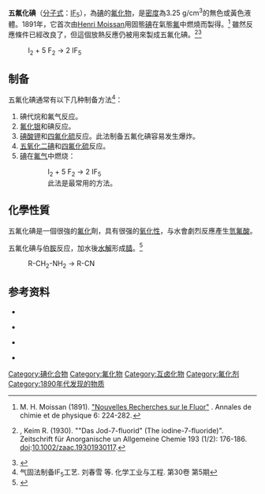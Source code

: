 {{Chembox
| Name = 五氟化碘
| ImageFile = Iodine pentafluoride.svg
| ImageFileL1 = Iodine-pentafluoride-crystal-2D-dimensions.png
| ImageFileR1 = Iodine-pentafluoride-gas-2D-dimensions.png
| ImageFileL2 = Iodine-pentafluoride-3D-vdW.png
| ImageFileR2 = Iodine-pentafluoride-3D-balls.png
| ImageSizeL1 = 140px
| ImageSizeR1 = 140px
| ImageSizeL2 = 140px
| ImageSizeR2 = 140px
| ImageName1 = 五氟化碘
| IUPACName = iodine(V) fluoride
| OtherNames = 氟化碘（V）
| Section1 = {{Chembox Identifiers
| InChI1 = 1/F5I/c1-6(2,3,4)5
| InChIKey1 = PJIYEPACCBMRLZ-UHFFFAOYAU
| CASNo_Ref = {{cascite|changed|??}}
| CASNo = 7783-66-6
| PubChem = 522683
| ChemSpiderID = 455940
| ChemSpiderID_Ref = {{chemspidercite|correct|chemspider}}
| EINECS = 232-019-7
| StdInChI_Ref = {{stdinchicite|correct|chemspider}}
| StdInChI = 1S/F5I/c1-6(2,3,4)5
| StdInChIKey_Ref = {{stdinchicite|correct|chemspider}}
| StdInChIKey = PJIYEPACCBMRLZ-UHFFFAOYSA-N
| SMILES = FI(F)(F)(F)F
| InChI = 1S/F5I/c1-6(2,3,4)5
| InChIKey = PJIYEPACCBMRLZ-UHFFFAOYSA-N}}
| Section2 = {{Chembox Properties
| Formula = IF<sub>5</sub>
| MolarMass = 221.89
| Appearance = 淡黄色液体
| Density = （液） 3.250 g/mL
| Solubility =
| MeltingPt = 9.43°C (282.58 K)
| BoilingPt = 97.85°C (371.00 K)
| pKa =
| pKb =
| Viscosity =
  }}
| Section3 = {{Chembox Structure
| MolShape = [[四方锥|四方锥]]<ref name=Durbank>
{{cite journal
| title = Crystal structure of iodine pentafluoride at -80.deg.
| author = R. D. Durbank, G. R. Jones
| journal = [[无机化学|Inorganic Chemistry]]
| year = 1974
| volume = 13
| issue = 5
| pages = 421-439
| doi = 10.1021/ic50135a012
}}</ref>
| Coordination = [[四方锥形分子构型|四方锥]]
| CrystalStruct = [[单斜|单斜]]<br /> [[点群|点群]] C2/c
| Dipole =
  }}
| Section7 = {{Chembox Hazards
| ExternalMSDS = [http://www.solvaychemicals.us/static/wma/pdf/5/1/8/1/IF5.pdf  External MSDS]
| MainHazards = 有毒，氧化性，腐蚀性
  }}
| Section8 = {{Chembox Related
| OtherCpds = [[七氟化碘|七氟化碘]]、[[五氟化氯|五氟化氯]]、<br />[[五氟化溴|五氟化溴]]
  }}
}}

'''五氟化碘'''（[[分子式|分子式]]：[[碘|I]][[氟|F]]<sub>5</sub>），為[[碘|碘]]的[[氟化物|氟化物]]，是[[密度|密度]]為3.25 g/cm<sup>3</sup>的無色或黃色液體。1891年，它首次由[[亨利·莫瓦桑|Henri Moissan]]用固態[[碘|碘]]在氣態[[氟|氟]]中燃燒而製得。<ref>M. H. Moissan (1891). [http://gallica.bnf.fr/ark:/12148/bpt6k34894x "Nouvelles Recherches sur le Fluor"] {{Wayback|url=http://gallica.bnf.fr/ark:/12148/bpt6k34894x |date=20191205024949 }}. Annales de chimie et de physique 6: 224-282. </ref> 雖然反應條件已經改良了，但這個放熱反應仍被用來製成五氟化碘。<ref>{{link-en|Otto Ruff|Otto Ruff}} , Keim R. (1930). ""Das Jod-7-fluorid" (The iodine-7-fluoride)". Zeitschrift für Anorganische un Allgemeine Chemie 193 (1/2): 176-186. [[doi|doi]]:[http://dx.doi.org/10.1002/zaac.19301930117 10.1002/zaac.19301930117].</ref><ref>{{cite journal en
| title = Fluorierung von Verbindungen des Kohlenstoffs (Benzol und Tetrachlormethan mit Jod-5-fluorid, sowie Tetrachlormethan mit Fluor)
| author = Ruff O., Keim R.
| journal = Zeitschrift für Anorganische un Allgemeine Chemie
| year = 1931
| volume = 201
| issue = 1
| pages = 245 - 258
| doi = 10.1002/zaac.19312010122
}}</ref>

: I<sub>2</sub> + 5 F<sub>2</sub> → 2 IF<sub>5</sub>

==制备==
五氟化碘通常有以下几种制备方法<ref>气固法制备IF<sub>5</sub>工艺. 刘春雪 等. 化学工业与工程. 第30卷 第5期</ref>：
#碘代烷和氟气反应。
#[[氟化银|氟化银]]和碘反应。
#[[碘酸钾|碘酸钾]]和[[四氟化硫|四氟化硫]]反应。此法制备五氟化碘容易发生爆炸。
#[[五氧化二碘|五氧化二碘]]和[[四氟化硫|四氟化硫]]反应。
#[[碘|碘]]在[[氟气|氟气]]中燃烧：
::I<sub>2</sub> + 5 F<sub>2</sub> → 2 IF<sub>5</sub>
::此法是最常用的方法。

== 化學性質 ==

五氟化碘是一個很強的[[卤化|氟化]]劑，具有很强的[[氧化性|氧化性]]，与水會劇烈反應產生[[氫氟酸|氫氟酸]]。

五氟化碘与伯[[胺|胺]]反应，加水後[[水解|水解]]形成[[腈|腈]]。<ref>{{cite journal en
| title = Rearrangement of Amides with Iodine Pentafluoride
| author = T. E. Stevens
| journal = [[有机化学期刊|J. Org. Chem.]]
| year = 1966
| volume = 31
| issue = 6
| pages = 2025 - 2026
| doi = 10.1021/jo01344a539
}}</ref>

: R-CH<sub>2</sub>-NH<sub>2</sub> → R-CN

== 参考资料 ==
{{Reflist}}

<div class="references-small">

* {{cite journal en
| title = The Vibrational Spectra and Structures of Iodine Pentafluoride and Heptafluoride
| author = R. C. Lord, M. A. Lynch, W. C. Schumb, and E. J. Slowinski
| journal = [[美国化学会志|J. Am. Chem. Soc.]]
| year = 1950
| volume = 72
| issue = 1
| pages = 522 - 527
| doi = 10.1021/ja01157a135
}}

* {{cite journal en
| title = Iodine Pentafluoride, Freezing and Boiling Point, Heat of Vaporization and Vapor Pressure-Temperature Relations
| author = Max T. Rogers, John L. Speirs, H. Bradford Thompson, and Morton B. Panish
| journal = J. Am. Chem. Soc.
| year = 1954
| volume = 76
| issue = 19
| pages = 4843 - 4844
| doi = 10.1021/ja01648a022
}}

* {{cite journal en
| title = Dielectric Constants of Liquid Chlorine Trifluoride and Iodine Pentafluoride
| author = Max T. Rogers, H. Bradford Thompson, and John L. Speirs
| journal = J. Am. Chem. Soc.
| year = 1954
| volume = 76
| issue = 19
| pages = 4841 - 4843
| doi = 10.1021/ja01648a021
}}

* {{cite journal en
| title = The Halogen Fluorides.
| author = Harold Simmons Booth, John Turner Pinkston, , Jr.
| journal = [[化学评论|Chemical Reviews]]
| year = 1947
| volume = 41
| issue = 3
| pages = 421-439
| doi = 10.1021/cr60130a001
}}</div>
{{卤族元素互化物}}
{{碘化合物}}

[[Category:碘化合物|Category:碘化合物]]
[[Category:氟化物|Category:氟化物]]
[[Category:互卤化物|Category:互卤化物]]
[[Category:氟化剂|Category:氟化剂]]
[[Category:1890年代发现的物质|Category:1890年代发现的物质]]